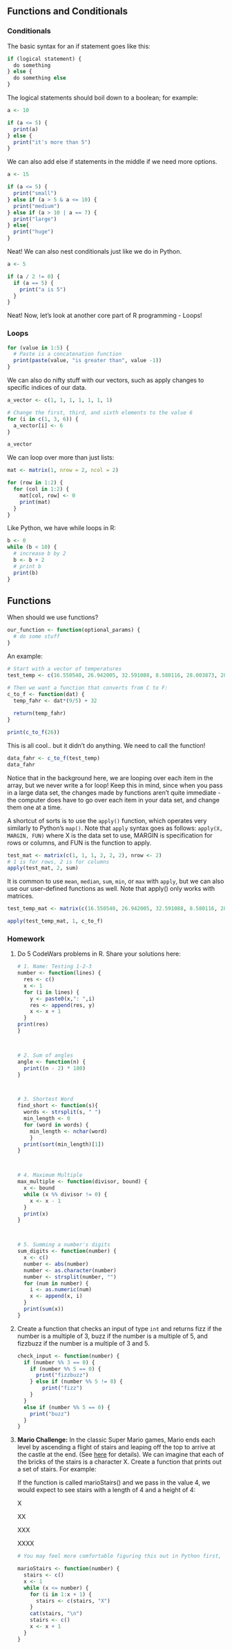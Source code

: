 ## Functions and Conditionals

### Conditionals

The basic syntax for an if statement goes like this:

```{r}
if (logical statement) {
  do something
} else {
  do something else
}
```

The logical statements should boil down to a boolean; for example:

```{r}
a <- 10

if (a <= 5) {
  print(a)
} else {
  print("it's more than 5")
}
```

We can also add else if statements in the middle if we need more options.

```{r}
a <- 15

if (a <= 5) {
  print("small")
} else if (a > 5 & a <= 10) {
  print("medium")
} else if (a > 10 | a == 7) {
  print("large")
} else{
  print("huge")
}
```

Neat! We can also nest conditionals just like we do in Python.

```{r}
a <- 5

if (a / 2 != 0) {
  if (a == 5) {
    print("a is 5")
  }
}
```

Neat! Now, let's look at another core part of R programming - Loops!

### Loops

```{r}
for (value in 1:5) {
  # Paste is a concatenation function
  print(paste(value, "is greater than", value -1))
}
```

We can also do nifty stuff with our vectors, such as apply changes to specific indices of our data.

```{r}
a_vector <- c(1, 1, 1, 1, 1, 1, 1)

# Change the first, third, and sixth elements to the value 6
for (i in c(1, 3, 6)) {
  a_vector[i] <- 6
}

a_vector
```

We can loop over more than just lists:

```{r}
mat <- matrix(1, nrow = 2, ncol = 2)

for (row in 1:2) {
  for (col in 1:2) {
    mat[col, row] <- 0
    print(mat)
  }
}
```

Like Python, we have while loops in R:

```{r}
b <- 0
while (b < 10) {
  # increase b by 2
  b <- b + 2
  # print b
  print(b)
}
```

## Functions

When should we use functions?

```{r}
our_function <- function(optional_params) {
  # do some stuff
}
```

An example:

```{r}
# Start with a vector of temperatures
test_temp <- c(16.550540, 26.942005, 32.591088, 8.580116, 28.003873, 28.542391, 20.976820, 21.173577, 21.048836, 18.769735)

# Then we want a function that converts from C to F:
c_to_f <- function(dat) {
  temp_fahr <- dat*(9/5) + 32
  
  return(temp_fahr)
}

print(c_to_f(26))
```

This is all cool.. but it didn't do anything. We need to call the function!

```{r}
data_fahr <- c_to_f(test_temp)
data_fahr
```

Notice that in the background here, we are looping over each item in the array, but we never write a for loop! Keep this in mind, since when you pass in a large data set, the changes made by functions aren't quite immediate - the computer does have to go over each item in your data set, and change them one at a time.

A shortcut of sorts is to use the `apply()` function, which operates very similarly to Python's `map()`. Note that `apply` syntax goes as follows: `apply(X, MARGIN, FUN)` where X is the data set to use, MARGIN is specification for rows or columns, and FUN is the function to apply.

```{r}
test_mat <- matrix(c(1, 1, 1, 2, 2, 2), nrow <- 2)
# 1 is for rows, 2 is for columns
apply(test_mat, 2, sum)
```

It is common to use `mean`, `median`, `sum`, `min`, or `max` with `apply`, but we can also use our user-defined functions as well. Note that apply() only works with matrices.

```{r}
test_temp_mat <- matrix(c(16.550540, 26.942005, 32.591088, 8.580116, 28.003873, 28.542391, 20.976820, 21.173577, 21.048836, 18.769735), nrow = 2)

apply(test_temp_mat, 1, c_to_f)
```

### Homework

1.  Do 5 CodeWars problems in R. Share your solutions here:

    ```{r}

    # 1. Name: Testing 1-2-3
    number <- function(lines) {
      res <- c()
      x <- 1
      for (i in lines) {
        y <- paste0(x,": ",i)
        res <- append(res, y)
        x <- x + 1
      }
    print(res)
    }



    # 2. Sum of angles
    angle <- function(n) {
      print((n - 2) * 180)
    }



    # 3. Shortest Word
    find_short <- function(s){
      words <- strsplit(s, " ")
      min_length <- 0
      for (word in words) {
        min_length <- nchar(word)
        }
      print(sort(min_length)[1])
    }



    # 4. Maximum Multiple
    max_multiple <- function(divisor, bound) {
      x <- bound
      while (x %% divisor != 0) {
        x <- x - 1
      }
      print(x)
    }



    # 5. Summing a number's digits
    sum_digits <- function(number) {
      x <- c()
      number <- abs(number)
      number <- as.character(number)
      number <- strsplit(number, "")
      for (num in number) {
        i <- as.numeric(num)
        x <- append(x, i)
      }
      print(sum(x))
    }

    ```

2.  Create a function that checks an input of type `int` and returns fizz if the number is a multiple of 3, buzz if the number is a multiple of 5, and fizzbuzz if the number is a multiple of 3 and 5.

    ```{r}

    check_input <- function(number) {
      if (number %% 3 == 0) {
        if (number %% 5 == 0) {
          print("fizzbuzz")
        } else if (number %% 5 != 0) {
            print("fizz")
        }
      }
      else if (number %% 5 == 0) {
        print("buzz")
      }
    }

    ```

3.  **Mario Challenge:** In the classic Super Mario games, Mario ends each level by ascending a flight of stairs and leaping off the top to arrive at the castle at the end. (See [here](https://youtu.be/-avspZlbOWU?t=55) for details). We can imagine that each of the bricks of the stairs is a character X. Create a function that prints out a set of stairs. For example:

    If the function is called marioStairs() and we pass in the value 4, we would expect to see stairs with a length of 4 and a height of 4:

    X

    XX

    XXX

    XXXX

    ```{r}
    # You may feel more comfortable figuring this out in Python first, then translating into R later.

    marioStairs <- function(number) {
      stairs <- c()
      x <- 1
      while (x <= number) {
        for (i in 1:x + 1) {
          stairs <- c(stairs, "X")
        }
        cat(stairs, "\n")
        stairs <- c()
        x <- x + 1
      }
    }

    ```
